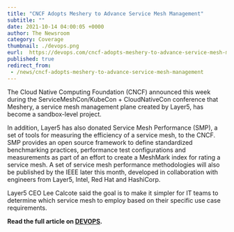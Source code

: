 ```yaml
---
title: "CNCF Adopts Meshery to Advance Service Mesh Management"
subtitle: ""
date: 2021-10-14 04:00:05 +0000
author: The Newsroom
category: Coverage
thumbnail: ./devops.png
eurl:  https://devops.com/cncf-adopts-meshery-to-advance-service-mesh-management/
published: true
redirect_from:
 - /news/cncf-adopts-meshery-to-advance-service-mesh-management
---
```



<NewsWrapper>

The Cloud Native Computing Foundation (CNCF) announced this week during the ServiceMeshCon/KubeCon + CloudNativeCon conference that Meshery, a service mesh management plane created by Layer5, has become a sandbox-level project.

In addition, Layer5 has also donated Service Mesh Performance (SMP), a set of tools for measuring the efficiency of a service mesh, to the CNCF. SMP provides an open source framework to define standardized benchmarking practices, performance test configurations and measurements as part of an effort to create a MeshMark index for rating a service mesh. A set of service mesh performance methodologies will also be published by the IEEE later this month, developed in collaboration with engineers from Layer5, Intel, Red Hat and HashiCorp.

Layer5 CEO Lee Calcote said the goal is to make it simpler for IT teams to determine which service mesh to employ based on their specific use case requirements.



**Read the full article on [DEVOPS](https://devops.com/cncf-adopts-meshery-to-advance-service-mesh-management/).**
</NewsWrapper>

